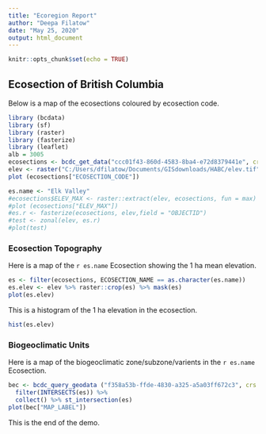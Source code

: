 ```yaml
---
title: "Ecoregion Report"
author: "Deepa Filatow"
date: "May 25, 2020"
output: html_document
---
```


```r
knitr::opts_chunk$set(echo = TRUE)
```

## Ecosection of British Columbia

Below is a map of the ecosections coloured by ecosection code.

```r
library (bcdata)
library (sf)
library (raster)
library (fasterize)
library (leaflet)
alb = 3005
ecosections <- bcdc_get_data("ccc01f43-860d-4583-8ba4-e72d8379441e", crs = alb)
elev <- raster("C:/Users/dfilatow/Documents/GISdownloads/HABC/elev.tif")
plot (ecosections["ECOSECTION_CODE"])
```


```r
es.name <- "Elk Valley"
#ecosections$ELEV_MAX <- raster::extract(elev, ecosections, fun = max)
#plot (ecosections["ELEV_MAX"])
#es.r <- fasterize(ecosections, elev,field = "OBJECTID")
#test <- zonal(elev, es.r)
#plot(test)

```

### Ecosection Topography

Here is a map of the `r es.name` Ecosection showing the 1 ha mean elevation.

```r

es <- filter(ecosections, ECOSECTION_NAME == as.character(es.name))
es.elev <- elev %>% raster::crop(es) %>% mask(es)
plot(es.elev)

```

This is a histogram of the 1 ha elevation in the ecosection.

```r
hist(es.elev)
```

### Biogeoclimatic Units

Here is a map of the biogeoclimatic zone/subzone/varients in the `r es.name` Ecosection.

```r
bec <- bcdc_query_geodata ("f358a53b-ffde-4830-a325-a5a03ff672c3", crs = alb) %>% 
  filter(INTERSECTS(es)) %>% 
  collect() %>% st_intersection(es)
plot(bec["MAP_LABEL"])
```

This is the end of the demo.